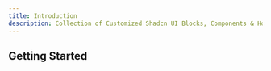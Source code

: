 ```yaml
---
title: Introduction
description: Collection of Customized Shadcn UI Blocks, Components & Hooks.
---
```



## Getting Started

<Cards>
  <Card
    title='Components'
    href='/docs/components/responsive-textarea'
    description='Explore our collection of customized Shadcn UI components.'
  />
  <Card
    title='Hooks'
    href='/docs/hooks/use-boolean'
    description='Explore our collection of customized Shadcn UI hooks.'
  />
  <Card
    title='Code Snippets'
    href='/docs/snippets/avatar'
    description='Reusable UI code snippets built with Shadcn UI.'
  />
</Cards>
